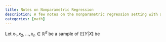 ```yaml
---
title: Notes on Nonparametric Regression
description: A few notes on the nonparametric regression setting with a focus on the differences between the noisy and noiseless cases.
categories: [math]
---
```


Let $x_1, x_2, ...,x_n\in \mathbb R^d$ be a sample of $\mathbb E [Y | X]$ be
